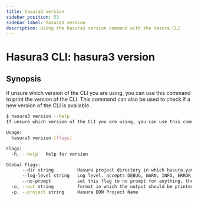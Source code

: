 ```yaml
---
title: hasura3 version
sidebar_position: 53
sidebar_label: hasura3 version
description: Using the hasura3 version command with the Hasura CLI
---
```


# Hasura3 CLI: hasura3 version 

## Synopsis
If unsure which version of the CLI you are using, you can use this command to print the version of the CLI. This command can also be used to check if a new version of the CLI is available..

```bash
$ hasura3 version --help
If unsure which version of the CLI you are using, you can use this command to print the version of the CLI. This command can also be used to check if a new version of the CLI is available.

Usage:
  hasura3 version [flags]

Flags:
  -h, --help   help for version

Global Flags:
      --dir string         Hasura project directory in which hasura.yaml is present (default ".")
      --log-level string   Log level. accepts DEBUG, WARN, INFO, ERROR, FATAL (default "INFO")
      --no-prompt          set this flag to no prompt for anything, the command fails if any input is missing
  -o, --out string         format in which the output should be printed, accepts table, json and yaml (default "table")
  -p, --project string     Hasura DDN Project Name
```

